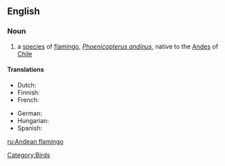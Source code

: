==English==

===Noun===
{{en-noun}}
{{wikipedia}}

# a [[species]] of [[flamingo]], ''[[Phoenicopterus andinus]]'', native to the [[Andes]] of [[Chile]]

====Translations====
{{trans-top|Phoenicopterus andinus}}
*Dutch: {{t|nl|andesflamingo|m}}
*Finnish: {{t-|fi|andienflamingo}}
*French: {{t|fr|flamant des Andes|m}}
{{trans-mid}}
*German: {{t|de|Andenflamingo|m}}
* Hungarian: {{t|hu|andoki flamingó}}
*Spanish: {{t|es|flamenco andino|m}}
{{trans-bottom}}

[[Category:Birds]]
[[ru:Andean flamingo]]